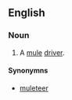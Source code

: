 ==English==
===Noun===
{{en-noun}}

#{{slang}}A [[mule]] [[driver]].

====Synonymns====
*[[muleteer]]